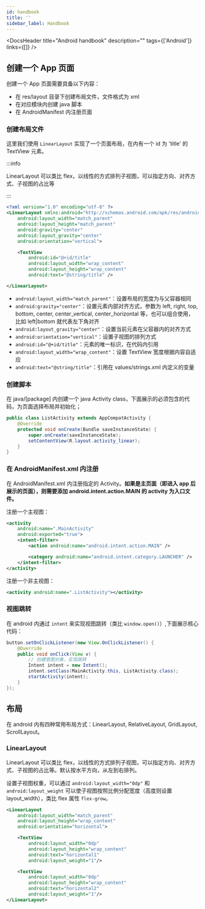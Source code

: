 ```yaml
---
id: handbook
title: ''
sidebar_label: Handbook
---
```



<DocsHeader
  title="Android handbook"
  description=""
  tags={['Android']}
  links={[]}
/>

## 创建一个 App 页面

创建一个 App 页面需要具备以下内容：

- 在 res/layout 目录下创建布局文件，文件格式为 xml
- 在对应模块内创建 java 脚本
- 在 AndroidManifest 内注册页面

### 创建布局文件

这里我们使用 `LinearLayout` 实现了一个页面布局，在内有一个 id 为 'title' 的 TextView 元素。

:::info

LinearLayout 可以类比 flex，以线性的方式排列子视图，可以指定方向、对齐方式、子视图的占比等

:::

```xml
<?xml version="1.0" encoding="utf-8" ?>
<LinearLayout xmlns:android="http://schemas.android.com/apk/res/android"
    android:layout_width="match_parent"
    android:layout_height="match_parent"
    android:gravity="center"
    android:layout_gravity="center"
    android:orientation="vertical">

    <TextView
        android:id="@+id/title"
        android:layout_width="wrap_content"
        android:layout_height="wrap_content"
        android:text="@string/title" />

</LinearLayout>
```

- `android:layout_width="match_parent"`：设置布局的宽度为与父容器相同
- `android:gravity="center"`：设置元素内部对齐方式，参数为 left, right, top, bottom, center, center_vertical, center_horizontal 等，也可以组合使用，比如 left|bottom 就代表左下角对齐
- `android:layout_gravity="center"`：设置当前元素在父容器内的对齐方式
- `android:orientation="vertical"`：设置子视图的排列方式
- `android:id="@+id/title"`：元素的唯一标识，在代码内引用
- `android:layout_width="wrap_content"`：设置 TextView 宽度根据内容自适应
- `android:text="@string/title"`：引用在 values/strings.xml 内定义的变量

### 创建脚本

在 java/[package] 内创建一个 java Activity class，下面展示的必须包含的代码，为页面选择布局并初始化；

```java
public class ListActivity extends AppCompatActivity {
    @Override
    protected void onCreate(Bundle saveInstanceState) {
        super.onCreate(saveInstanceState);
        setContentView(R.layout.activity_linear);
    }
}
```

### 在 AndroidManifest.xml 内注册

在 AndroidManifest.xml 内注册指定的 Activity。**如果是主页面（即进入 app 后展示的页面），则需要添加 android.intent.action.MAIN 的 activity 为入口文件。**

注册一个主视图：

```xml
<activity
    android:name=".MainActivity"
    android:exported="true">
    <intent-filter>
        <action android:name="android.intent.action.MAIN" />

        <category android:name="android.intent.category.LAUNCHER" />
    </intent-filter>
</activity>
```

注册一个非主视图：

```xml
<activity android:name=".ListActivity"></activity>
```

### 视图跳转

在 android 内通过 `intent` 来实现视图跳转（类比 `window.open()`）,下面展示核心代码：

```java
button.setOnClickListener(new View.OnClickListener() {
    @Override
    public void onClick(View v) {
        // 创建意图对象，实现跳转
        Intent intent = new Intent();
        intent.setClass(MainActivity.this, ListActivity.class);
        startActivity(intent);
    }
});
```

## 布局

在 android 内有四种常用布局方式：LinearLayout, RelativeLayout, GridLayout, ScrollLayout。

### LinearLayout

LinearLayout 可以类比 flex，以线性的方式排列子视图，可以指定方向、对齐方式、子视图的占比等。默认按水平方向，从左到右排列。

设置子视图权重，可以通过 `android:layout_width="0dp"` 和 `android:layout_weight` 可以使子视图按照比例分配宽度（高度则设置 layout_width），类比 flex 属性 `flex-grow`。

```xml
<LinearLayout
    android:layout_width="match_parent"
    android:layout_height="wrap_content"
    android:orientation="horizontal">

    <TextView
        android:layout_width="0dp"
        android:layout_height="wrap_content"
        android:text="horizontal1"
        android:layout_weight="1"/>

    <TextView
        android:layout_width="0dp"
        android:layout_height="wrap_content"
        android:text="horizontal2"
        android:layout_weight="1"/>
</LinearLayout>
```
